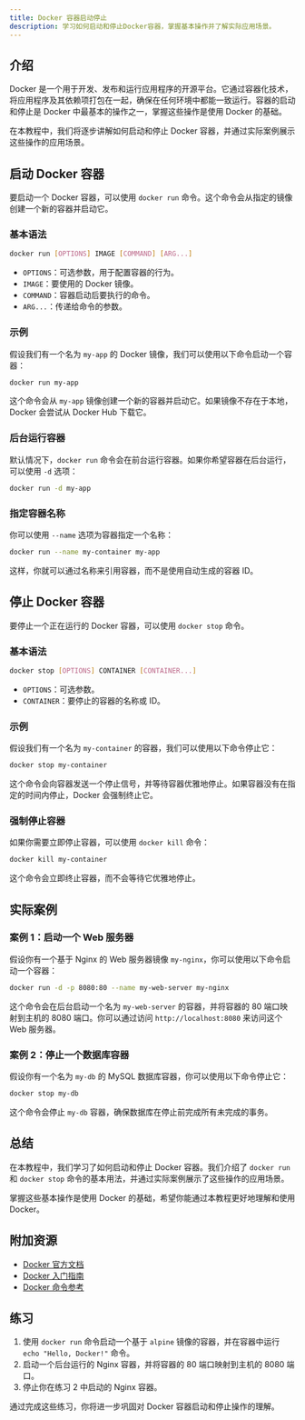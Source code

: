 ```yaml
---
title: Docker 容器启动停止
description: 学习如何启动和停止Docker容器，掌握基本操作并了解实际应用场景。
---
```


## 介绍

Docker 是一个用于开发、发布和运行应用程序的开源平台。它通过容器化技术，将应用程序及其依赖项打包在一起，确保在任何环境中都能一致运行。容器的启动和停止是 Docker 中最基本的操作之一，掌握这些操作是使用 Docker 的基础。

在本教程中，我们将逐步讲解如何启动和停止 Docker 容器，并通过实际案例展示这些操作的应用场景。

## 启动 Docker 容器

要启动一个 Docker 容器，可以使用 `docker run` 命令。这个命令会从指定的镜像创建一个新的容器并启动它。

### 基本语法

```bash
docker run [OPTIONS] IMAGE [COMMAND] [ARG...]
```

- `OPTIONS`：可选参数，用于配置容器的行为。
- `IMAGE`：要使用的 Docker 镜像。
- `COMMAND`：容器启动后要执行的命令。
- `ARG...`：传递给命令的参数。

### 示例

假设我们有一个名为 `my-app` 的 Docker 镜像，我们可以使用以下命令启动一个容器：

```bash
docker run my-app
```

这个命令会从 `my-app` 镜像创建一个新的容器并启动它。如果镜像不存在于本地，Docker 会尝试从 Docker Hub 下载它。

### 后台运行容器

默认情况下，`docker run` 命令会在前台运行容器。如果你希望容器在后台运行，可以使用 `-d` 选项：

```bash
docker run -d my-app
```

### 指定容器名称

你可以使用 `--name` 选项为容器指定一个名称：

```bash
docker run --name my-container my-app
```

这样，你就可以通过名称来引用容器，而不是使用自动生成的容器 ID。

## 停止 Docker 容器

要停止一个正在运行的 Docker 容器，可以使用 `docker stop` 命令。

### 基本语法

```bash
docker stop [OPTIONS] CONTAINER [CONTAINER...]
```

- `OPTIONS`：可选参数。
- `CONTAINER`：要停止的容器的名称或 ID。

### 示例

假设我们有一个名为 `my-container` 的容器，我们可以使用以下命令停止它：

```bash
docker stop my-container
```

这个命令会向容器发送一个停止信号，并等待容器优雅地停止。如果容器没有在指定的时间内停止，Docker 会强制终止它。

### 强制停止容器

如果你需要立即停止容器，可以使用 `docker kill` 命令：

```bash
docker kill my-container
```

这个命令会立即终止容器，而不会等待它优雅地停止。

## 实际案例

### 案例 1：启动一个 Web 服务器

假设你有一个基于 Nginx 的 Web 服务器镜像 `my-nginx`，你可以使用以下命令启动一个容器：

```bash
docker run -d -p 8080:80 --name my-web-server my-nginx
```

这个命令会在后台启动一个名为 `my-web-server` 的容器，并将容器的 80 端口映射到主机的 8080 端口。你可以通过访问 `http://localhost:8080` 来访问这个 Web 服务器。

### 案例 2：停止一个数据库容器

假设你有一个名为 `my-db` 的 MySQL 数据库容器，你可以使用以下命令停止它：

```bash
docker stop my-db
```

这个命令会停止 `my-db` 容器，确保数据库在停止前完成所有未完成的事务。

## 总结

在本教程中，我们学习了如何启动和停止 Docker 容器。我们介绍了 `docker run` 和 `docker stop` 命令的基本用法，并通过实际案例展示了这些操作的应用场景。

掌握这些基本操作是使用 Docker 的基础，希望你能通过本教程更好地理解和使用 Docker。

## 附加资源

- [Docker 官方文档](https://docs.docker.com/)
- [Docker 入门指南](https://docs.docker.com/get-started/)
- [Docker 命令参考](https://docs.docker.com/engine/reference/commandline/cli/)

## 练习

1. 使用 `docker run` 命令启动一个基于 `alpine` 镜像的容器，并在容器中运行 `echo "Hello, Docker!"` 命令。
2. 启动一个后台运行的 Nginx 容器，并将容器的 80 端口映射到主机的 8080 端口。
3. 停止你在练习 2 中启动的 Nginx 容器。

通过完成这些练习，你将进一步巩固对 Docker 容器启动和停止操作的理解。